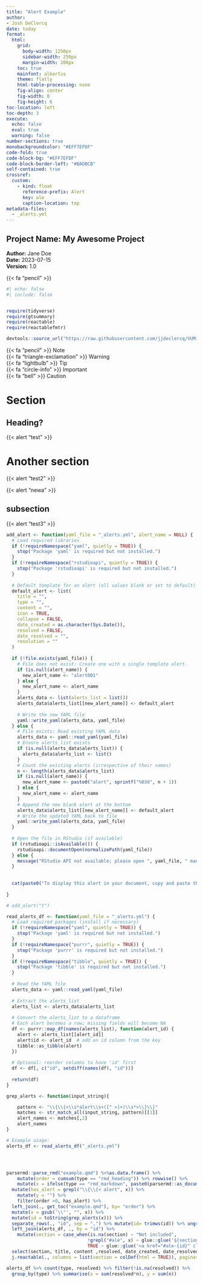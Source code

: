 ```yaml
---
title: "Alert Example"
author:
- Josh DeClercq
date: today
format:
  html:
    grid: 
      body-width: 1250px
      sidebar-width: 250px
      margin-width: 200px
    toc: true
    mainfont: albertus
    theme: flatly
    html-table-processing: none
    fig-align: center
    fig-width: 8
    fig-height: 6
toc-location: left
toc-depth: 3
execute:
  echo: false
  eval: true
  warning: false
number-sections: true
monobackgroundcolor: "#EFF7EFDF"
code-fold: true
code-block-bg: "#EFF7EFDF"
code-block-border-left: "#BADBCB"
self-contained: true
crossref:
  custom:
    - kind: float
      reference-prefix: Alert
      key: ale
      caption-location: top
metadata-files: 
  - _alerts.yml
---
```



::: {.aside}
# Project Name: My Awesome Project

**Author:** Jane Doe  
**Date:** 2023-07-15  
**Version:** 1.0

{{< fa "pencil" >}}
:::

```r
#| echo: false
#| include: false


require(tidyverse)
require(gtsummary)
require(reactable)
require(reactablefmtr)

devtools::source_url("https://raw.githubusercontent.com/jjdeclercq/VUMisC/refs/heads/main/JDmisc/JDmisc.R")

```

{{< fa "pencil" >}} Note  
{{< fa "triangle-exclamation" >}} Warning  
{{< fa "lightbulb" >}} Tip  
{{< fa "circle-info"  >}} Important  
{{< fa "bell"  >}} Caution  

# Section

## Heading?

::: {#ale-test}
{{< alert "test" >}}
:::

# Another section
::: {#ale-test2}
{{< alert "test2" >}} 
:::

::: {.aside}
::: {#ale-newa}
{{< alert "newa" >}}
:::
:::


## subsection

::: {#ale-test3}
{{< alert "test3" >}}
:::




```r

add_alert <- function(yaml_file = "_alerts.yml", alert_name = NULL) {
  # Load required libraries
  if (!requireNamespace("yaml", quietly = TRUE)) {
    stop("Package 'yaml' is required but not installed.")
  }
  if (!requireNamespace("rstudioapi", quietly = TRUE)) {
    stop("Package 'rstudioapi' is required but not installed.")
  }
  
  # Default template for an alert (all values blank or set to default)
  default_alert <- list(
    title = "",
    type = "",
    content = "",
    icon = TRUE,
    collapse = FALSE,
    date_created = as.character(Sys.Date()),
    resolved = FALSE,
    date_resolved = "",
    resolution = ""
  )
  
  if (!file.exists(yaml_file)) {
    # File does not exist: Create one with a single template alert.
    if (is.null(alert_name)) {
      new_alert_name <- "alert001"
    } else {
      new_alert_name <- alert_name
    }
    alerts_data <- list(alerts_list = list())
    alerts_data$alerts_list[[new_alert_name]] <- default_alert
    
    # Write the new YAML file
    yaml::write_yaml(alerts_data, yaml_file)
  } else {
    # File exists: Read existing YAML data
    alerts_data <- yaml::read_yaml(yaml_file)
    # Ensure alerts_list exists
    if (is.null(alerts_data$alerts_list)) {
      alerts_data$alerts_list <- list()
    }
    # Count the existing alerts (irrespective of their names)
    n <- length(alerts_data$alerts_list)
    if (is.null(alert_name)) {
      new_alert_name <- paste0("alert", sprintf("%03d", n + 1))
    } else {
      new_alert_name <- alert_name
    }
    # Append the new blank alert at the bottom
    alerts_data$alerts_list[[new_alert_name]] <- default_alert
    # Write the updated YAML back to file
    yaml::write_yaml(alerts_data, yaml_file)
  }
  
  # Open the file in RStudio (if available)
  if (rstudioapi::isAvailable()) {
    rstudioapi::documentOpen(normalizePath(yaml_file))
  } else {
    message("RStudio API not available; please open ", yaml_file, " manually.")
  }
  
  
  cat(paste0("To display this alert in your document, copy and paste the following shortcode into your text editor:\n\n::: {#ale-",new_alert_name,"}\n{{< alert '", new_alert_name, "' >}}\n:::"))
  
}

# add_alert("t")
```

```r



read_alerts_df <- function(yaml_file = "_alerts.yml") {
  # Load required packages (install if necessary)
  if (!requireNamespace("yaml", quietly = TRUE)) {
    stop("Package 'yaml' is required but not installed.")
  }
  if (!requireNamespace("purrr", quietly = TRUE)) {
    stop("Package 'purrr' is required but not installed.")
  }
  if (!requireNamespace("tibble", quietly = TRUE)) {
    stop("Package 'tibble' is required but not installed.")
  }
  
  # Read the YAML file
  alerts_data <- yaml::read_yaml(yaml_file)
  
  # Extract the alerts_list
  alerts_list <- alerts_data$alerts_list
  
  # Convert the alerts_list to a dataframe
  # Each alert becomes a row; missing fields will become NA
  df <- purrr::map_df(names(alerts_list), function(alert_id) {
    alert <- alerts_list[[alert_id]]
    alert$id <- alert_id  # add an id column from the key
    tibble::as_tibble(alert)
  })
  
  # Optional: reorder columns to have 'id' first
  df <- df[, c("id", setdiff(names(df), "id"))]
  
  return(df)
}

grep_alerts <- function(input_string){

    pattern <- "\\{\\{<\\s*alert\\s+([^ >]+)\\s*>\\}\\}"
    matches <- str_match_all(input_string, pattern)[[1]]
    alert_names <- matches[,2]
    alert_names
}

# Example usage:
alerts_df <- read_alerts_df("_alerts.yml")




parsermd::parse_rmd("example.qmd") %>%as.data.frame() %>% 
    mutate(order = cumsum(type == "rmd_heading")) %>% rowwise() %>% 
    mutate(x = ifelse(type == "rmd_markdown", paste0(parsermd::as_document(ast), collapse = ""), "")) %>% 
  mutate(has_alert = grepl("\\{\\{< alert", x)) %>% 
    mutate(y = "") %>% 
    filter(order >0, has_alert) %>% 
  left_join(., get_toc("example.qmd"), by= "order") %>% 
  mutate(x = gsub('\\"', "", x)) %>% 
  mutate(id = toString(grep_alerts(x))) %>% 
  separate_rows(., "id", sep = ",") %>% mutate(id= trimws(id)) %>% ungroup() %>% select(-title, -type) %>%  
  left_join(alerts_df, ., by = "id") %>% 
    mutate(section = case_when(is.na(section) ~ "Not included", 
                              !grepl("#ale", x) ~ glue::glue('§{section}'),
                              TRUE ~ glue::glue('<a href="#ale-{id}" class="quarto-xref" aria-expanded="false">§{section}</a>') )) %>% 
  select(section, title, content ,resolved, date_created, date_resolved) %>% 
  j.reactable(., columns = list(section = colDef(html = TRUE)), pagination = FALSE, height = 500)

alerts_df %>% count(type, resolved) %>% filter(!is.na(resolved)) %>% 
  group_by(type) %>% summarise(x = sum(resolved*n), y = sum(n))
```


